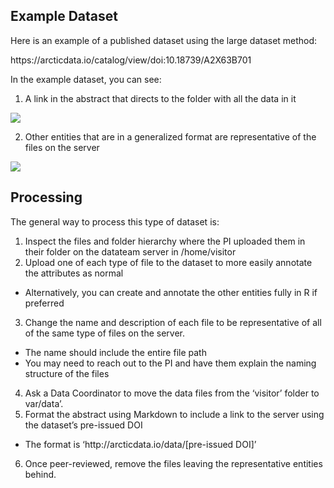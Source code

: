 ## Example Dataset

Here is an example of a published dataset using the large dataset method:

https://arcticdata.io/catalog/view/doi:10.18739/A2X63B701

In the example dataset, you can see:

1. A link in the abstract that directs to the folder with all the data in it


![](../images/large_dataset_abstract.png)

2. Other entities that are in a generalized format are representative of the files on the server


![](../images/large_dataset_entities.png)

## Processing

The general way to process this type of dataset is:

1. Inspect the files and folder hierarchy where the PI uploaded them in their folder on the datateam server in /home/visitor 
2. Upload one of each type of file to the dataset to more easily annotate the attributes as normal
  - Alternatively, you can create and annotate the other entities fully in R if preferred
3. Change the name and description of each file to be representative of all of the same type of files on the server. 
  - The name should include the entire file path
  - You may need to reach out to the PI and have them explain the naming structure of the files
4. Ask a Data Coordinator to move the data files from the ‘visitor’ folder to var/data’.
5. Format the abstract using Markdown to include a link to the server using the dataset’s pre-issued DOI
  - The format is 'http[]()://arcticdata.io/data/[pre-issued DOI]'
6. Once peer-reviewed, remove the files leaving the representative entities behind.
